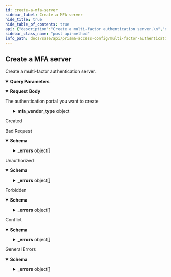```yaml
---
id: create-a-mfa-server
sidebar_label: Create a MFA server
hide_title: true
hide_table_of_contents: true
api: {"description":"Create a multi-factor authentication server.\n","operationId":"post-sse-config-v1-mfa-servers","parameters":[{"description":"The position of a security rule\n","in":"query","name":"position","required":true,"schema":{"default":"pre","enum":["pre","post"],"type":"string"}},{"description":"The folder on which you want to perform this operation.\n","in":"query","name":"folder","required":true,"schema":{"enum":["Shared","Mobile Users","Remote Networks","Service Connections","Mobile Users Container","Mobile Users Explicit Proxy"],"type":"string"}}],"requestBody":{"content":{"application/json":{"schema":{"properties":{"id":{"description":"uuid of the resource","example":"abcd-1234","readOnly":true,"type":"string"},"mfa_cert_profile":{"type":"string"},"mfa_vendor_type":{"oneOf":[{"properties":{"okta_adaptive_v1":{"properties":{"okta_api_host":{"type":"string"},"okta_baseuri":{"type":"string"},"okta_org":{"type":"string"},"okta_timeout":{"type":"string"},"okta_token":{"type":"string"}},"type":"object"}},"title":"okta_adaptive_v1"},{"properties":{"ping_identity_v1":{"properties":{"ping_api_host":{"type":"string"},"ping_baseuri":{"type":"string"},"ping_org":{"type":"string"},"ping_org_alias":{"type":"string"},"ping_timeout":{"type":"string"},"ping_token":{"type":"string"}},"type":"object"}},"title":"ping_identity_v1"},{"properties":{"rsa_securid_access_v1":{"properties":{"rsa_accessid":{"type":"string"},"rsa_accesskey":{"type":"string"},"rsa_api_host":{"type":"string"},"rsa_assurancepolicyid":{"type":"string"},"rsa_baseuri":{"type":"string"},"rsa_timeout":{"type":"string"}},"type":"object"}},"title":"rsa_securid_access_v1"},{"properties":{"duo_security_v2":{"properties":{"duo_api_host":{"type":"string"},"duo_baseuri":{"type":"string"},"duo_integration_key":{"type":"string"},"duo_secret_key":{"type":"string"},"duo_timeout":{"type":"string"}},"type":"object"}},"title":"duo_security_v2"}],"type":"object"},"name":{"type":"string"}},"required":["name","mfa_cert_profile"],"type":"object"}}},"description":"The authentication portal you want to create"},"responses":{"200":{"description":"Created"},"400":{"content":{"application/json":{"examples":{"input_format_mismatch":{"summary":"Input Format Mismatch","value":{"_errors":[{"code":"E003","details":{},"message":"Input Format Mismatch: input-format=json"}],"_request_id":"abcd-1234"}},"invalid_object":{"summary":"Invalid Object","value":{"_errors":[{"code":"E003","details":{},"message":"Invalid Object"}],"_request_id":"abcd-1234"}},"invalid_query_parameter":{"summary":"Invalid Query Parameter","value":{"_errors":[{"code":"E003","details":{},"message":"Invalid Query Parameter: location=invalid"}],"_request_id":"abcd-1234"}},"missing_body":{"summary":"Missing Body","value":{"_errors":[{"code":"E003","details":{},"message":"Missing Body"}],"_request_id":"abcd-1234"}},"missing_query_parameter":{"summary":"Missing Query Parameter","value":{"_errors":[{"code":"E003","details":{},"message":"Missing Query Parameter: name"}],"_request_id":"abcd-1234"}},"output_format_mismatch":{"summary":"Output Format Mismatch","value":{"_errors":[{"code":"E003","details":{},"message":"Output Format Mismatch: output-format=json Accept=xml"}],"_request_id":"abcd-1234"}}},"schema":{"properties":{"_errors":{"items":{"properties":{"code":{"type":"string"},"details":{"type":"object"},"help":{"type":"string"},"message":{"type":"string"}},"title":"Cause Info","type":"object"},"type":"array"},"_request_id":{"type":"string"}},"type":"object"}}},"description":"Bad Request"},"401":{"content":{"application/json":{"examples":{"auth_not_authenticated":{"summary":"Not Authenticated","value":{"_errors":[{"code":"E016","details":{},"message":"Not Authenticated"}],"_request_id":"abcd-1234"}},"invalid_credential":{"summary":"Invalid Credential","value":{"_errors":[{"code":"E016","details":{},"message":"Invalid Credential"}],"_request_id":"abcd-1234"}},"key_expired":{"summary":"Key Expired","value":{"_errors":[{"code":"E016","details":{},"message":"Key Expired"}],"_request_id":"abcd-1234"}},"key_too_long":{"summary":"Key Too Long","value":{"_errors":[{"code":"E016","details":{},"message":"Key Too Long"}],"_request_id":"abcd-1234"}},"need_password_change":{"summary":"Need Password Change","value":{"_errors":[{"code":"E016","details":{},"message":"The password needs to be changed."}],"_request_id":"abcd-1234"}}},"schema":{"properties":{"_errors":{"items":{"properties":{"code":{"type":"string"},"details":{"type":"object"},"help":{"type":"string"},"message":{"type":"string"}},"title":"Cause Info","type":"object"},"type":"array"},"_request_id":{"type":"string"}},"type":"object"}}},"description":"Unauthorized"},"403":{"content":{"application/json":{"examples":{"auth_unauthorized":{"summary":"Unauthorized","value":{"_errors":[{"code":"E007","details":{},"message":"Unauthorized"}],"_request_id":"abcd-1234"}}},"schema":{"properties":{"_errors":{"items":{"properties":{"code":{"type":"string"},"details":{"type":"object"},"help":{"type":"string"},"message":{"type":"string"}},"title":"Cause Info","type":"object"},"type":"array"},"_request_id":{"type":"string"}},"type":"object"}}},"description":"Forbidden"},"409":{"content":{"application/json":{"examples":{"name_not_unique":{"summary":"Name Not Unique","value":{"_errors":[{"code":"E006","details":{},"message":"Name Not Unique"}],"_request_id":"abcd-1234"}},"object_not_unique":{"summary":"Object Not Unique","value":{"_errors":[{"code":"E016","details":{},"message":"Object Not Unique"}],"_request_id":"abcd-1234"}},"reference_not_zero":{"summary":"Reference Not Zero","value":{"_errors":[{"code":"E009","details":{},"message":"Reference Not Zero"}],"_request_id":"abcd-1234"}}},"schema":{"properties":{"_errors":{"items":{"properties":{"code":{"type":"string"},"details":{"type":"object"},"help":{"type":"string"},"message":{"type":"string"}},"title":"Cause Info","type":"object"},"type":"array"},"_request_id":{"type":"string"}},"type":"object"}}},"description":"Conflict"},"default":{"content":{"application/json":{"examples":{"action_not_supported":{"summary":"Action Not Supported","value":{"_errors":[{"code":"E012","details":{},"message":"Action Not Supported: move"}],"_request_id":"abcd-1234"}},"bad_xpath":{"summary":"Bad XPath","value":{"_errors":[{"code":"E013","details":{},"message":"Bad XPath"}],"_request_id":"abcd-1234"}},"invalid_command":{"summary":"Invalid Command","value":{"_errors":[{"code":"E003","details":{},"message":"Invalid Command"}],"_request_id":"abcd-1234"}},"malformed_command":{"summary":"Malformed Command","value":{"_errors":[{"code":"E003","details":{},"message":"Malformed Command"}],"_request_id":"abcd-1234"}},"method_not_allowed":{"summary":"Method Not Supported","value":{"_errors":[{"code":"E012","details":{},"message":"Method Not Supported"}],"_request_id":"abcd-1234"}},"session_timeout":{"summary":"Session Timeout","value":{"_errors":[{"code":4,"details":{},"message":"Session Timeout"}],"_request_id":"abcd-1234"}},"version_not_supported":{"summary":"Version Not Supported","value":{"_errors":[{"code":"E012","details":{},"message":"Version Not Supported"}],"_request_id":"abcd-1234"}}},"schema":{"properties":{"_errors":{"items":{"properties":{"code":{"type":"string"},"details":{"type":"object"},"help":{"type":"string"},"message":{"type":"string"}},"title":"Cause Info","type":"object"},"type":"array"},"_request_id":{"type":"string"}},"type":"object"}}},"description":"General Errors"}},"security":[{"Bearer":[]}],"tags":["MFAServers"],"method":"post","path":"/sse/config/v1/mfa-servers","servers":[{"url":"/"}],"securitySchemes":{"Bearer":{"scheme":"bearer","type":"http"}},"jsonRequestBodyExample":{"id":"abcd-1234","mfa_cert_profile":"string","mfa_vendor_type":{},"name":"string"},"info":{"contact":{},"description":"Manages multi-factor authentication servers.\n","title":"Multi-Factor Authentication Servers","version":"1.0","x-logo":{"url":"pan-logo.png"}},"postman":{"name":"Create a MFA server","description":{"content":"Create a multi-factor authentication server.\n","type":"text/plain"},"url":{"path":["sse","config","v1","mfa-servers"],"host":["{{baseUrl}}"],"query":[{"disabled":false,"description":{"content":"(Required) The position of a security rule\n","type":"text/plain"},"key":"position","value":""},{"disabled":false,"description":{"content":"(Required) The folder on which you want to perform this operation.\n","type":"text/plain"},"key":"folder","value":""}],"variable":[]},"header":[{"key":"Content-Type","value":"application/json"},{"key":"Accept","value":"application/json"}],"method":"POST","body":{"mode":"raw","raw":"\"\"","options":{"raw":{"language":"json"}}},"auth":{"type":"bearer","bearer":[{"type":"any","value":"<Bearer Token>","key":"token"}]}}}
sidebar_class_name: "post api-method"
info_path: docs/sase/api/prisma-access-config/multi-factor-authentication-servers
---
```



## Create a MFA server



Create a multi-factor authentication server.


<details style={{"marginBottom":"1rem"}} data-collapsed={false} open={true}><summary style={{}}><strong>Query Parameters</strong></summary><div><ul><ParamsItem className={"paramsItem"} param={{"description":"The position of a security rule\n","in":"query","name":"position","required":true,"schema":{"default":"pre","enum":["pre","post"],"type":"string"}}}></ParamsItem><ParamsItem className={"paramsItem"} param={{"description":"The folder on which you want to perform this operation.\n","in":"query","name":"folder","required":true,"schema":{"enum":["Shared","Mobile Users","Remote Networks","Service Connections","Mobile Users Container","Mobile Users Explicit Proxy"],"type":"string"}}}></ParamsItem></ul></div></details><details style={{}} data-collapsed={false} open={true}><summary style={{"textAlign":"left"}}><strong>Request Body</strong></summary><div style={{"textAlign":"left","marginLeft":"1rem"}}><div style={{"marginTop":"1rem","marginBottom":"1rem"}}>

The authentication portal you want to create

</div></div><ul style={{"marginLeft":"1rem"}}><SchemaItem collapsible={false} name={"id"} required={false} schemaDescription={"uuid of the resource"} schemaName={"string"} qualifierMessage={undefined}></SchemaItem><SchemaItem collapsible={false} name={"mfa_cert_profile"} required={true} schemaDescription={undefined} schemaName={"string"} qualifierMessage={undefined}></SchemaItem><SchemaItem collapsible={true} className={"schemaItem"}><details style={{}}><summary style={{}}><strong>mfa_vendor_type</strong><span style={{"opacity":"0.6"}}> object</span></summary><div style={{"marginLeft":"1rem"}}><li><div><span className={"badge badge--info"}>oneOf</span><SchemaTabs><TabItem label={"okta_adaptive_v1"} value={"0-item-properties"}><SchemaItem collapsible={true} className={"schemaItem"}><details style={{}}><summary style={{}}><strong>okta_adaptive_v1</strong><span style={{"opacity":"0.6"}}> object</span></summary><div style={{"marginLeft":"1rem"}}><SchemaItem collapsible={false} name={"okta_api_host"} required={false} schemaDescription={undefined} schemaName={"string"} qualifierMessage={undefined}></SchemaItem><SchemaItem collapsible={false} name={"okta_baseuri"} required={false} schemaDescription={undefined} schemaName={"string"} qualifierMessage={undefined}></SchemaItem><SchemaItem collapsible={false} name={"okta_org"} required={false} schemaDescription={undefined} schemaName={"string"} qualifierMessage={undefined}></SchemaItem><SchemaItem collapsible={false} name={"okta_timeout"} required={false} schemaDescription={undefined} schemaName={"string"} qualifierMessage={undefined}></SchemaItem><SchemaItem collapsible={false} name={"okta_token"} required={false} schemaDescription={undefined} schemaName={"string"} qualifierMessage={undefined}></SchemaItem></div></details></SchemaItem></TabItem><TabItem label={"ping_identity_v1"} value={"1-item-properties"}><SchemaItem collapsible={true} className={"schemaItem"}><details style={{}}><summary style={{}}><strong>ping_identity_v1</strong><span style={{"opacity":"0.6"}}> object</span></summary><div style={{"marginLeft":"1rem"}}><SchemaItem collapsible={false} name={"ping_api_host"} required={false} schemaDescription={undefined} schemaName={"string"} qualifierMessage={undefined}></SchemaItem><SchemaItem collapsible={false} name={"ping_baseuri"} required={false} schemaDescription={undefined} schemaName={"string"} qualifierMessage={undefined}></SchemaItem><SchemaItem collapsible={false} name={"ping_org"} required={false} schemaDescription={undefined} schemaName={"string"} qualifierMessage={undefined}></SchemaItem><SchemaItem collapsible={false} name={"ping_org_alias"} required={false} schemaDescription={undefined} schemaName={"string"} qualifierMessage={undefined}></SchemaItem><SchemaItem collapsible={false} name={"ping_timeout"} required={false} schemaDescription={undefined} schemaName={"string"} qualifierMessage={undefined}></SchemaItem><SchemaItem collapsible={false} name={"ping_token"} required={false} schemaDescription={undefined} schemaName={"string"} qualifierMessage={undefined}></SchemaItem></div></details></SchemaItem></TabItem><TabItem label={"rsa_securid_access_v1"} value={"2-item-properties"}><SchemaItem collapsible={true} className={"schemaItem"}><details style={{}}><summary style={{}}><strong>rsa_securid_access_v1</strong><span style={{"opacity":"0.6"}}> object</span></summary><div style={{"marginLeft":"1rem"}}><SchemaItem collapsible={false} name={"rsa_accessid"} required={false} schemaDescription={undefined} schemaName={"string"} qualifierMessage={undefined}></SchemaItem><SchemaItem collapsible={false} name={"rsa_accesskey"} required={false} schemaDescription={undefined} schemaName={"string"} qualifierMessage={undefined}></SchemaItem><SchemaItem collapsible={false} name={"rsa_api_host"} required={false} schemaDescription={undefined} schemaName={"string"} qualifierMessage={undefined}></SchemaItem><SchemaItem collapsible={false} name={"rsa_assurancepolicyid"} required={false} schemaDescription={undefined} schemaName={"string"} qualifierMessage={undefined}></SchemaItem><SchemaItem collapsible={false} name={"rsa_baseuri"} required={false} schemaDescription={undefined} schemaName={"string"} qualifierMessage={undefined}></SchemaItem><SchemaItem collapsible={false} name={"rsa_timeout"} required={false} schemaDescription={undefined} schemaName={"string"} qualifierMessage={undefined}></SchemaItem></div></details></SchemaItem></TabItem><TabItem label={"duo_security_v2"} value={"3-item-properties"}><SchemaItem collapsible={true} className={"schemaItem"}><details style={{}}><summary style={{}}><strong>duo_security_v2</strong><span style={{"opacity":"0.6"}}> object</span></summary><div style={{"marginLeft":"1rem"}}><SchemaItem collapsible={false} name={"duo_api_host"} required={false} schemaDescription={undefined} schemaName={"string"} qualifierMessage={undefined}></SchemaItem><SchemaItem collapsible={false} name={"duo_baseuri"} required={false} schemaDescription={undefined} schemaName={"string"} qualifierMessage={undefined}></SchemaItem><SchemaItem collapsible={false} name={"duo_integration_key"} required={false} schemaDescription={undefined} schemaName={"string"} qualifierMessage={undefined}></SchemaItem><SchemaItem collapsible={false} name={"duo_secret_key"} required={false} schemaDescription={undefined} schemaName={"string"} qualifierMessage={undefined}></SchemaItem><SchemaItem collapsible={false} name={"duo_timeout"} required={false} schemaDescription={undefined} schemaName={"string"} qualifierMessage={undefined}></SchemaItem></div></details></SchemaItem></TabItem></SchemaTabs></div></li></div></details></SchemaItem><SchemaItem collapsible={false} name={"name"} required={true} schemaDescription={undefined} schemaName={"string"} qualifierMessage={undefined}></SchemaItem></ul></details><div><ApiTabs><TabItem label={"200"} value={"200"}><div>

Created

</div><div></div></TabItem><TabItem label={"400"} value={"400"}><div>

Bad Request

</div><div><details style={{}} data-collapsed={false} open={true}><summary style={{"textAlign":"left"}}><strong>Schema</strong></summary><div style={{"textAlign":"left","marginLeft":"1rem"}}></div><ul style={{"marginLeft":"1rem"}}><SchemaItem collapsible={true} className={"schemaItem"}><details style={{}}><summary style={{}}><strong>_errors</strong><span style={{"opacity":"0.6"}}> object[]</span></summary><div style={{"marginLeft":"1rem"}}><SchemaItem collapsible={false} name={"code"} required={false} schemaDescription={undefined} schemaName={"string"} qualifierMessage={undefined}></SchemaItem><SchemaItem collapsible={false} name={"details"} required={false} schemaDescription={undefined} schemaName={"object"} qualifierMessage={undefined}></SchemaItem><SchemaItem collapsible={false} name={"help"} required={false} schemaDescription={undefined} schemaName={"string"} qualifierMessage={undefined}></SchemaItem><SchemaItem collapsible={false} name={"message"} required={false} schemaDescription={undefined} schemaName={"string"} qualifierMessage={undefined}></SchemaItem></div></details></SchemaItem><SchemaItem collapsible={false} name={"_request_id"} required={false} schemaDescription={undefined} schemaName={"string"} qualifierMessage={undefined}></SchemaItem></ul></details></div></TabItem><TabItem label={"401"} value={"401"}><div>

Unauthorized

</div><div><details style={{}} data-collapsed={false} open={true}><summary style={{"textAlign":"left"}}><strong>Schema</strong></summary><div style={{"textAlign":"left","marginLeft":"1rem"}}></div><ul style={{"marginLeft":"1rem"}}><SchemaItem collapsible={true} className={"schemaItem"}><details style={{}}><summary style={{}}><strong>_errors</strong><span style={{"opacity":"0.6"}}> object[]</span></summary><div style={{"marginLeft":"1rem"}}><SchemaItem collapsible={false} name={"code"} required={false} schemaDescription={undefined} schemaName={"string"} qualifierMessage={undefined}></SchemaItem><SchemaItem collapsible={false} name={"details"} required={false} schemaDescription={undefined} schemaName={"object"} qualifierMessage={undefined}></SchemaItem><SchemaItem collapsible={false} name={"help"} required={false} schemaDescription={undefined} schemaName={"string"} qualifierMessage={undefined}></SchemaItem><SchemaItem collapsible={false} name={"message"} required={false} schemaDescription={undefined} schemaName={"string"} qualifierMessage={undefined}></SchemaItem></div></details></SchemaItem><SchemaItem collapsible={false} name={"_request_id"} required={false} schemaDescription={undefined} schemaName={"string"} qualifierMessage={undefined}></SchemaItem></ul></details></div></TabItem><TabItem label={"403"} value={"403"}><div>

Forbidden

</div><div><details style={{}} data-collapsed={false} open={true}><summary style={{"textAlign":"left"}}><strong>Schema</strong></summary><div style={{"textAlign":"left","marginLeft":"1rem"}}></div><ul style={{"marginLeft":"1rem"}}><SchemaItem collapsible={true} className={"schemaItem"}><details style={{}}><summary style={{}}><strong>_errors</strong><span style={{"opacity":"0.6"}}> object[]</span></summary><div style={{"marginLeft":"1rem"}}><SchemaItem collapsible={false} name={"code"} required={false} schemaDescription={undefined} schemaName={"string"} qualifierMessage={undefined}></SchemaItem><SchemaItem collapsible={false} name={"details"} required={false} schemaDescription={undefined} schemaName={"object"} qualifierMessage={undefined}></SchemaItem><SchemaItem collapsible={false} name={"help"} required={false} schemaDescription={undefined} schemaName={"string"} qualifierMessage={undefined}></SchemaItem><SchemaItem collapsible={false} name={"message"} required={false} schemaDescription={undefined} schemaName={"string"} qualifierMessage={undefined}></SchemaItem></div></details></SchemaItem><SchemaItem collapsible={false} name={"_request_id"} required={false} schemaDescription={undefined} schemaName={"string"} qualifierMessage={undefined}></SchemaItem></ul></details></div></TabItem><TabItem label={"409"} value={"409"}><div>

Conflict

</div><div><details style={{}} data-collapsed={false} open={true}><summary style={{"textAlign":"left"}}><strong>Schema</strong></summary><div style={{"textAlign":"left","marginLeft":"1rem"}}></div><ul style={{"marginLeft":"1rem"}}><SchemaItem collapsible={true} className={"schemaItem"}><details style={{}}><summary style={{}}><strong>_errors</strong><span style={{"opacity":"0.6"}}> object[]</span></summary><div style={{"marginLeft":"1rem"}}><SchemaItem collapsible={false} name={"code"} required={false} schemaDescription={undefined} schemaName={"string"} qualifierMessage={undefined}></SchemaItem><SchemaItem collapsible={false} name={"details"} required={false} schemaDescription={undefined} schemaName={"object"} qualifierMessage={undefined}></SchemaItem><SchemaItem collapsible={false} name={"help"} required={false} schemaDescription={undefined} schemaName={"string"} qualifierMessage={undefined}></SchemaItem><SchemaItem collapsible={false} name={"message"} required={false} schemaDescription={undefined} schemaName={"string"} qualifierMessage={undefined}></SchemaItem></div></details></SchemaItem><SchemaItem collapsible={false} name={"_request_id"} required={false} schemaDescription={undefined} schemaName={"string"} qualifierMessage={undefined}></SchemaItem></ul></details></div></TabItem><TabItem label={"default"} value={"default"}><div>

General Errors

</div><div><details style={{}} data-collapsed={false} open={true}><summary style={{"textAlign":"left"}}><strong>Schema</strong></summary><div style={{"textAlign":"left","marginLeft":"1rem"}}></div><ul style={{"marginLeft":"1rem"}}><SchemaItem collapsible={true} className={"schemaItem"}><details style={{}}><summary style={{}}><strong>_errors</strong><span style={{"opacity":"0.6"}}> object[]</span></summary><div style={{"marginLeft":"1rem"}}><SchemaItem collapsible={false} name={"code"} required={false} schemaDescription={undefined} schemaName={"string"} qualifierMessage={undefined}></SchemaItem><SchemaItem collapsible={false} name={"details"} required={false} schemaDescription={undefined} schemaName={"object"} qualifierMessage={undefined}></SchemaItem><SchemaItem collapsible={false} name={"help"} required={false} schemaDescription={undefined} schemaName={"string"} qualifierMessage={undefined}></SchemaItem><SchemaItem collapsible={false} name={"message"} required={false} schemaDescription={undefined} schemaName={"string"} qualifierMessage={undefined}></SchemaItem></div></details></SchemaItem><SchemaItem collapsible={false} name={"_request_id"} required={false} schemaDescription={undefined} schemaName={"string"} qualifierMessage={undefined}></SchemaItem></ul></details></div></TabItem></ApiTabs></div>
      